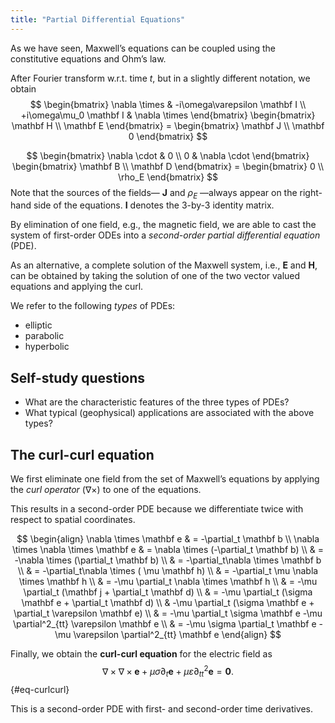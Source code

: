 ```yaml
---
title: "Partial Differential Equations"
---
```


As we have seen, Maxwell's equations can be coupled using the constitutive equations and Ohm's law.

After Fourier transform w.r.t. time $t$, but in a slightly different notation, we obtain 
$$
\begin{bmatrix}
\nabla \times & -i\omega\varepsilon \mathbf I \\
+i\omega\mu_0 \mathbf I & \nabla \times
\end{bmatrix}
\begin{bmatrix}
\mathbf H \\ \mathbf E
\end{bmatrix} = 
\begin{bmatrix}
\mathbf J \\ \mathbf 0
\end{bmatrix}
$$ 

$$
\begin{bmatrix}
\nabla \cdot & 0 \\
0 & \nabla \cdot
\end{bmatrix}
\begin{bmatrix}
\mathbf B \\ \mathbf D
\end{bmatrix} = 
\begin{bmatrix}
0 \\ \rho_E
\end{bmatrix}
$$ 
Note that the sources of the fields--- $\mathbf J$ and $\rho_E$ ---always appear on the right-hand side of the equations. $\mathbf I$ denotes the 3-by-3 identity matrix.

By elimination of one field, e.g., the magnetic field, we are able to cast the system of first-order ODEs into a *second-order partial differential equation* (PDE).

As an alternative, a complete solution of the Maxwell system, i.e., $\mathbf E$ and $\mathbf H$, can be obtained by taking the solution of one of the two vector valued equations and applying the curl.

We refer to the following *types* of PDEs:

-   elliptic
-   parabolic
-   hyperbolic

::: {.callout-note appearance="simple" icon="false" collapse="true"}
## Self-study questions

-   What are the characteristic features of the three types of PDEs?
-   What typical (geophysical) applications are associated with the above types?
:::

## The curl-curl equation

We first eliminate one field from the set of Maxwell's equations by applying the *curl operator* ($\nabla \times$) to one of the equations.

This results in a second-order PDE because we differentiate twice with respect to spatial coordinates.

::: {.callout-tip collapse="true"}
$$
\begin{align}
\nabla \times \mathbf e  & = -\partial_t \mathbf b \\
\nabla \times \nabla \times \mathbf e & = \nabla \times (-\partial_t \mathbf b) \\
  & = -\nabla \times (\partial_t \mathbf b) \\
  & = -\partial_t\nabla \times  \mathbf b \\
  & = -\partial_t\nabla \times ( \mu \mathbf h) \\
  & = -\partial_t \mu \nabla \times \mathbf h \\
  & = -\mu \partial_t \nabla \times \mathbf h \\
  & = -\mu \partial_t (\mathbf j + \partial_t \mathbf d) \\
  & = -\mu \partial_t (\sigma \mathbf e + \partial_t \mathbf d) \\
  & -\mu \partial_t (\sigma \mathbf e + \partial_t \varepsilon \mathbf e) \\
  & = -\mu \partial_t \sigma \mathbf e -\mu \partial^2_{tt} \varepsilon \mathbf e \\
  & = -\mu \sigma \partial_t \mathbf e -\mu \varepsilon \partial^2_{tt} \mathbf e
\end{align}
$$
:::

Finally, we obtain the **curl-curl equation** for the electric field as
$$
\nabla \times \nabla \times \mathbf e  +\mu \sigma \partial_t \mathbf e + \mu \varepsilon \partial^2_{tt} \mathbf e = \mathbf 0.
$$ {#eq-curlcurl}

This is a second-order PDE with first- and second-order time derivatives.
